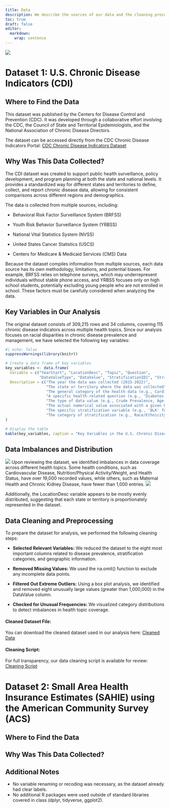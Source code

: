 ```yaml
---
title: Data
description: We describe the sources of our data and the cleaning process.
toc: true
draft: false
editor: 
  markdown: 
    wrap: sentence
---
```


![](images/data-import-cheatsheet-thumbs.png)

# Dataset 1: U.S. Chronic Disease Indicators (CDI)

## Where to Find the Data
This dataset was published by the Centers for Disease Control and Prevention (CDC). It was developed through a collaborative effort involving the CDC, the Council of State and Territorial Epidemiologists, and the National Association of Chronic Disease Directors.

The dataset can be accessed directly from the CDC Chronic Disease Indicators Portal: [CDC Chronic Disease Indicators Dataset](https://data.cdc.gov/Chronic-Disease-Indicators/U-S-Chronic-Disease-Indicators/hksd-2xuw/about_data)

## Why Was This Data Collected?
The CDI dataset was created to support public health surveillance, policy development, and program planning at both the state and national levels. It provides a standardized way for different states and territories to define, collect, and report chronic disease data, allowing for consistent comparisons across different regions and demographics.

The data is collected from multiple sources, including:

- Behavioral Risk Factor Surveillance System (BRFSS)

- Youth Risk Behavior Surveillance System (YRBSS)

- National Vital Statistics System (NVSS)

- United States Cancer Statistics (USCS)

- Centers for Medicare & Medicaid Services (CMS) Data

Because the dataset compiles information from multiple sources, each data source has its own methodology, limitations, and potential biases. For example, BRFSS relies on telephone surveys, which may underrepresent individuals without stable phone access, and YRBSS focuses only on high school students, potentially excluding young people who are not enrolled in school. These factors must be carefully considered when analyzing the data.

## Key Variables in Our Analysis
The original dataset consists of 309,215 rows and 34 columns, covering 115 chronic disease indicators across multiple health topics. Since our analysis focuses on racial disparities in chronic disease prevalence and management, we have selected the following key variables:

```r
#| echo: false
suppressWarnings(library(knitr))

# Create a data frame of key variables
key_variables <- data.frame(
  Variable = c("YearStart", "LocationDesc", "Topic", "Question", 
               "DataValueType", "DataValue", "StratificationID1", "StratificationCategory1"),
  Description = c("The year the data was collected (2015-2022)", 
                  "The state or territory where the data was collected",
                  "The general category of the health data (e.g., Cardiovascular Disease, Diabetes, Mental Health)",
                  "A specific health-related question (e.g., 'Diabetes among adults')",
                  "The type of data value (e.g., Crude Prevalence, Age-Adjusted Rate)",
                  "The actual numerical value associated with a given health indicator",
                  "The specific stratification variable (e.g., 'BLK' for Black, 'WHT' for White, 'HIS' for Hispanic)",
                  "The category of stratification (e.g., Race/Ethnicity, Age, Gender)")
)

# Display the table
kable(key_variables, caption = "Key Variables in the U.S. Chronic Disease Indicators Dataset")
```

## Data Imbalances and Distribution
![](images/Topic-BarChart.png)
Upon reviewing the dataset, we identified imbalances in data coverage across different health topics. Some health conditions, such as Cardiovascular Disease, Nutrition/Physical Activity/Weight, and Health Status, have over 19,000 recorded values, while others, such as Maternal Health and Chronic Kidney Disease, have fewer than 1,000 entries.
![](images/Location-BarChart.png)

Additionally, the LocationDesc variable appears to be mostly evenly distributed, suggesting that each state or territory is proportionately represented in the dataset.

## Data Cleaning and Preprocessing
To prepare the dataset for analysis, we performed the following cleaning steps:

- **Selected Relevant Variables:** We reduced the dataset to the eight most important columns related to disease prevalence, stratification categories, and geographic information.

- **Removed Missing Values:** We used the na.omit() function to exclude any incomplete data points.

- **Filtered Out Extreme Outliers:** Using a box plot analysis, we identified and removed eight unusually large values (greater than 1,000,000) in the DataValue column.

- **Checked for Unusual Frequencies:** We visualized category distributions to detect imbalances in health topic coverage.

#### Cleaned Dataset File:
You can download the cleaned dataset used in our analysis here: [Cleaned Data](/dataset/dataclean.rds)

#### Cleaning Script:
For full transparency, our data cleaning script is available for review: [Cleaning Script](/scripts/clean_data.R)

# Dataset 2: Small Area Health Insurance Estimates (SAHIE) using the American Community Survey (ACS)

## Where to Find the Data

## Why Was This Data Collected?


## Additional Notes
- No variable renaming or recoding was necessary, as the dataset already had clear labels.
- No additional R packages were used outside of standard libraries covered in class (dplyr, tidyverse, ggplot2).
